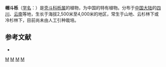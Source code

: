 {{Speciesbox 
| genus = Quercus
| species = guyavaefolia
| authority = Lévl.
}}
'''帽斗栎'''（[[学名|学名]]：{{lang|la|''Quercus guyavaefolia''}}）是[[壳斗科|壳斗科]][[栎属|栎属]]的植物，为中国的特有植物。分布于[[中国大陆|中国大陆]]的[[四川|四川]]、[[云南|云南]]等地，生长于海拔2,500米至4,000米的地区，常生于山地、云杉林下或冷杉林下，目前尚未由人工引种栽培。

== 参考文献 ==
<div class="references-small">
* {{cite web| url =http://www.bioinfo.cn/db05/KmzwSpecies.php?action=view&id=7996| title =帽斗栎| work =《中国高等植物数据库全库》| publisher =中国科学院微生物研究所| author =昆明植物研究所| accessdate =2009-02-25| archive-date =2018-06-28| archive-url =https://web.archive.org/web/20180628204035/http://www.bioinfo.cn/db05/KmzwSpecies.php?action=view| dead-url =yes}}
</div>
{{Taxonbar}}

[[Category:栎属|M]]
[[Category:中國特有植物|M]]
[[Category:四川植物|M]]
[[Category:云南植物|M]]